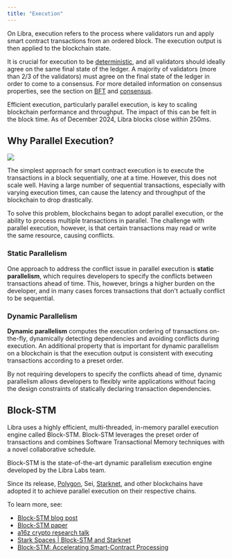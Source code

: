 ```yaml
---
title: "Execution"
---
```


On Libra, execution refers to the process where validators run and apply smart contract transactions
from an ordered block. The execution output is then applied to the blockchain state.

It is crucial for execution to be
[deterministic](https://en.wikipedia.org/wiki/Deterministic_algorithm), and all validators should
ideally agree on the same final state of the ledger. A majority of validators (more than 2/3 of the
validators) must agree on the final state of the ledger in order to come to a consensus. For more
detailed information on consensus properties, see the section on
[BFT](/network/glossary#byzantine-fault-tolerance-bft) and [consensus](/network/glossary#consensus).

Efficient execution, particularly parallel execution, is key to scaling blockchain performance and
throughput. The impact of this can be felt in the block time. As of December 2024, Libra blocks close within 250ms.

## Why Parallel Execution?

![](https://miro.medium.com/v2/resize:fit:4800/format:webp/0*qG0KRe1KzsP8Odth)

The simplest approach for smart contract execution is to execute the transactions in a block
sequentially, one at a time. However, this does not scale well. Having a large number of sequential
transactions, especially with varying execution times, can cause the latency and throughput of the
blockchain to drop drastically.

To solve this problem, blockchains began to adopt parallel execution, or the ability to process
multiple transactions in parallel. The challenge with parallel execution, however, is that certain
transactions may read or write the same resource, causing conflicts.

### Static Parallelism

One approach to address the conflict issue in parallel execution is **static parallelism**, which
requires developers to specify the conflicts between transactions ahead of time. This, however,
brings a higher burden on the developer, and in many cases forces transactions that don't actually
conflict to be sequential.

### Dynamic Parallelism

**Dynamic parallelism** computes the execution ordering of transactions on-the-fly, dynamically
detecting dependencies and avoiding conflicts during execution. An additional property that is
important for dynamic parallelism on a blockchain is that the execution output is consistent with
executing transactions according to a preset order.

By not requiring developers to specify the conflicts ahead of time, dynamic parallelism allows
developers to flexibly write applications without facing the design constraints of statically
declaring transaction dependencies.

## Block-STM

Libra uses a highly efficient, multi-threaded, in-memory parallel execution engine called Block-STM.
Block-STM leverages the preset order of transactions and combines Software Transactional Memory
techniques with a novel collaborative schedule.

Block-STM is the state-of-the-art dynamic parallelism execution engine developed by the Libra Labs
team.

Since its release, [Polygon](https://polygon.technology/blog/innovating-the-main-chain-a-polygon-pos-study-in-parallelization), Sei,
[Starknet](https://www.starknet.io/blog/parallel-execution-and-v0-13-2/), and other blockchains have
adopted it to achieve parallel execution on their respective chains.

To learn more, see:

- [Block-STM blog post](https://medium.com/libra2labs/block-stm-how-we-execute-over-160k-transactions-per-second-on-the-libra2-blockchain-3b003657e4ba)
- [Block-STM paper](https://arxiv.org/pdf/2203.06871)
- [a16z crypto research talk](https://www.youtube.com/watch?v=2SE5tqPzhyw)
- [Stark Spaces | Block-STM and Starknet](https://www.youtube.com/watch?v=y1kXOi39RX0)
- [Block-STM: Accelerating Smart-Contract Processing](https://blog.chain.link/block-stm/)
